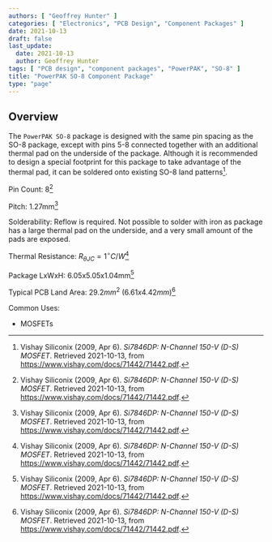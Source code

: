 ```yaml
---
authors: [ "Geoffrey Hunter" ]
categories: [ "Electronics", "PCB Design", "Component Packages" ]
date: 2021-10-13
draft: false
last_update:
  date: 2021-10-13
  author: Geoffrey Hunter
tags: [ "PCB design", "component packages", "PowerPAK", "SO-8" ]
title: "PowerPAK SO-8 Component Package"
type: "page"
---
```


## Overview

The `PowerPAK SO-8` package is designed with the same pin spacing as the SO-8 package, except with pins 5-8 connected together with an additional thermal pad on the underside of the package. Although it is recommended to design a special footprint for this package to take advantage of the thermal pad, it can be soldered onto existing SO-8 land patterns[^bib-vishay-si7846dp].

Pin Count: 8[^bib-vishay-si7846dp]

Pitch: 1.27mm[^bib-vishay-si7846dp]

Solderability: Reflow is required. Not possible to solder with iron as package has a large thermal pad on the underside, and a very small amount of the pads are exposed.

Thermal Resistance: $R_{\theta JC}=1^{\circ}C/W$[^bib-vishay-si7846dp]

Package LxWxH: 6.05x5.05x1.04mm[^bib-vishay-si7846dp]

Typical PCB Land Area: $29.2mm^2$ ($6.61x4.42mm$)[^bib-vishay-si7846dp]

Common Uses:
* MOSFETs

[^bib-vishay-si7846dp]:  Vishay Siliconix (2009, Apr 6). _Si7846DP: N-Channel 150-V (D-S) MOSFET_. Retrieved 2021-10-13, from https://www.vishay.com/docs/71442/71442.pdf.
